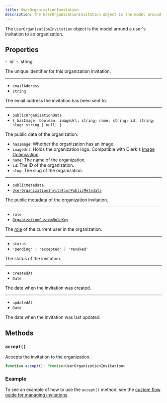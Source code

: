 ```yaml
---
title: UserOrganizationInvitation
description: The UserOrganizationInvitation object is the model around a user's invitation to an organization.
---
```


The `UserOrganizationInvitation` object is the model around a user's invitation to an organization.

## Properties

<Properties>
  - `id`
  - `string`

  The unique identifier for this organization invitation.

  ---

  - `emailAddress`
  - `string`

  The email address the invitation has been sent to.

  ---

  - `publicOrganizationData`
  - `{ hasImage: boolean; imageUrl: string; name: string; id: string; slug: string | null; }`

  The public data of the organization.

  - `hasImage`: Whether the organization has an image.
  - `imageUrl`: Holds the organization logo. Compatible with Clerk's [Image Optimization](/docs/guides/development/image-optimization).
  - `name`: The name of the organization.
  - `id`: The ID of the organization.
  - `slug`: The slug of the organization.

  ---

  - `publicMetadata`
  - [`UserOrganizationInvitationPublicMetadata`](/docs/references/javascript/types/metadata#user-organization-invitation-public-metadata)

  The public metadata of the organization invitation.

  ---

  - `role`
  - [`OrganizationCustomRoleKey`](/docs/references/javascript/types/organization-custom-role-key)

  The [role](/docs/organizations/roles-permissions) of the current user in the organization.

  ---

  - `status`
  - `'pending' | 'accepted' | 'revoked'`

  The status of the invitation.

  ---

  - `createdAt`
  - `Date`

  The date when the invitation was created.

  ---

  - `updatedAt`
  - `Date`

  The date when the invitation was last updated.
</Properties>

## Methods

### `accept()`

Accepts the invitation to the organization.

```typescript
function accept(): Promise<UserOrganizationInvitation>
```

### Example

To see an example of how to use the `accept()` method, see the [custom flow guide for managing invitations](/docs/custom-flows/manage-user-org-invitations).
